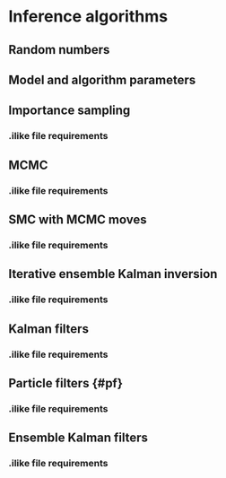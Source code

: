 # Inference algorithms {#inference}

## Random numbers

## Model and algorithm parameters {#parameters}

## Importance sampling {#inference-is}

### .ilike file requirements

## MCMC {#inference-mcmc}

### .ilike file requirements

## SMC with MCMC moves {#inference-smc}

### .ilike file requirements

## Iterative ensemble Kalman inversion

### .ilike file requirements

## Kalman filters {#kf}

### .ilike file requirements

## Particle filters {#pf} {#inference-pf}

### .ilike file requirements

## Ensemble Kalman filters {#enkf}

### .ilike file requirements

<!-- You can label chapter and section titles using `{#label}` after them, e.g., we can reference Chapter \@ref(intro). If you do not manually label them, there will be automatic labels anyway, e.g., Chapter \@ref(methods). -->

<!-- Figures and tables with captions will be placed in `figure` and `table` environments, respectively. -->

<!-- ```{r nice-fig, fig.cap='Here is a nice figure!', out.width='80%', fig.asp=.75, fig.align='center'} -->
<!-- par(mar = c(4, 4, .1, .1)) -->
<!-- plot(pressure, type = 'b', pch = 19) -->
<!-- ``` -->

<!-- Reference a figure by its code chunk label with the `fig:` prefix, e.g., see Figure \@ref(fig:nice-fig). Similarly, you can reference tables generated from `knitr::kable()`, e.g., see Table \@ref(tab:nice-tab). -->

<!-- ```{r nice-tab, tidy=FALSE} -->
<!-- knitr::kable( -->
<!--   head(iris, 20), caption = 'Here is a nice table!', -->
<!--   booktabs = TRUE -->
<!-- ) -->
<!-- ``` -->

<!-- You can write citations, too. For example, we are using the **bookdown** package [@R-bookdown] in this sample book, which was built on top of R Markdown and **knitr** [@xie2015]. -->
